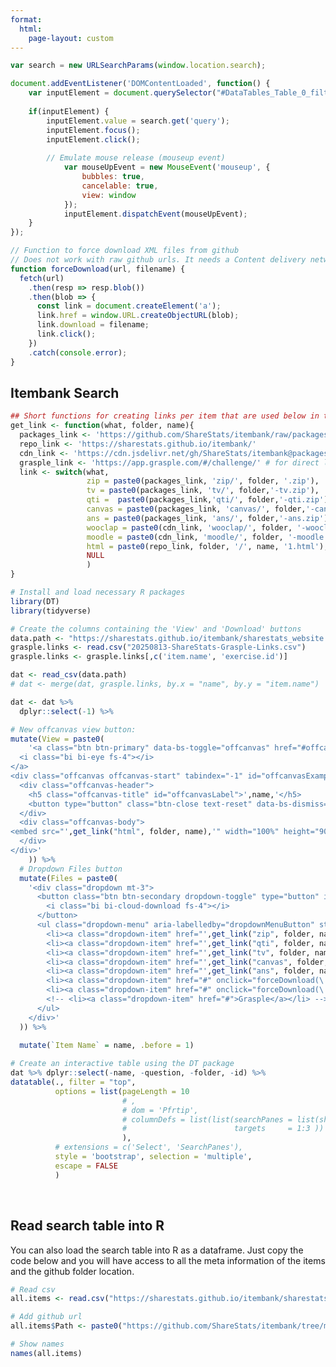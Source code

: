 ```yaml
---
format: 
  html:
    page-layout: custom
---
```


```js
var search = new URLSearchParams(window.location.search);

document.addEventListener('DOMContentLoaded', function() {
    var inputElement = document.querySelector("#DataTables_Table_0_filter input[type='search']");
    
    if(inputElement) {
        inputElement.value = search.get('query');
        inputElement.focus();
        inputElement.click();
        
        // Emulate mouse release (mouseup event)
            var mouseUpEvent = new MouseEvent('mouseup', {
                bubbles: true,
                cancelable: true,
                view: window
            });
            inputElement.dispatchEvent(mouseUpEvent);
    }
});

// Function to force download XML files from github
// Does not work with raw github urls. It needs a Content delivery network (CDN)
function forceDownload(url, filename) {
  fetch(url)
    .then(resp => resp.blob())
    .then(blob => {
      const link = document.createElement('a');
      link.href = window.URL.createObjectURL(blob);
      link.download = filename;
      link.click();
    })
    .catch(console.error);
}
```

::: itembank
# Itembank Search

```r
## Short functions for creating links per item that are used below in the table.
get_link <- function(what, folder, name){
  packages_link <- 'https://github.com/ShareStats/itembank/raw/packages/packages/'
  repo_link <- 'https://sharestats.github.io/itembank/'
  cdn_link <- 'https://cdn.jsdelivr.net/gh/ShareStats/itembank@packages/packages/' # for XML
  grasple_link <- 'https://app.grasple.com/#/challenge/' # for direct link to grasple
  link <- switch(what,
                 zip = paste0(packages_link, 'zip/', folder, '.zip'),
                 tv = paste0(packages_link, 'tv/', folder,'-tv.zip'),
                 qti =  paste0(packages_link,'qti/', folder,'-qti.zip'),
                 canvas = paste0(packages_link, 'canvas/', folder,'-canvas.zip'),
                 ans = paste0(packages_link, 'ans/', folder,'-ans.zip'),
                 wooclap = paste0(cdn_link, 'wooclap/', folder, '-wooclap.xml'),
                 moodle = paste0(cdn_link, 'moodle/', folder, '-moodle.xml'),
                 html = paste0(repo_link, folder, '/', name, '1.html'), 
                 NULL
                 )
}
```

```r
# Install and load necessary R packages
library(DT)
library(tidyverse)
```

```r
# Create the columns containing the 'View' and 'Download' buttons
data.path <- "https://sharestats.github.io/itembank/sharestats_website.csv"
grasple.links <- read.csv("20250813-ShareStats-Grasple-Links.csv")
grasple.links <- grasple.links[,c('item.name', 'exercise.id')]

dat <- read_csv(data.path)
# dat <- merge(dat, grasple.links, by.x = "name", by.y = "item.name")
```

```r
dat <- dat %>% 
  dplyr::select(-1) %>% 

# New offcanvas view button:
mutate(View = paste0(
    '<a class="btn btn-primary" data-bs-toggle="offcanvas" href="#offcanvasExample',id+1,'" role="button" aria-controls="offcanvasExample',id+1,'">
  <i class="bi bi-eye fs-4"></i>
</a>
<div class="offcanvas offcanvas-start" tabindex="-1" id="offcanvasExample',id+1,'" aria-labelledby="offcanvasLabel">
  <div class="offcanvas-header">
    <h5 class="offcanvas-title" id="offcanvasLabel">',name,'</h5>
    <button type="button" class="btn-close text-reset" data-bs-dismiss="offcanvas" aria-label="Close"></button>
  </div>
  <div class="offcanvas-body">
<embed src="',get_link("html", folder, name),'" width="100%" height="90%">
  </div>
</div>'
    )) %>% 
  # Dropdown Files button
  mutate(Files = paste0(
    '<div class="dropdown mt-3">
      <button class="btn btn-secondary dropdown-toggle" type="button" id="dropdownMenuButton" data-bs-toggle="dropdown" aria-expanded="false">
        <i class="bi bi-cloud-download fs-4"></i>
      </button>
      <ul class="dropdown-menu" aria-labelledby="dropdownMenuButton" style="">
        <li><a class="dropdown-item" href="',get_link("zip", folder, name),'">ZIP Folder</a></li>
        <li><a class="dropdown-item" href="',get_link("qti", folder, name),'">QTI 2.1</a></li>
        <li><a class="dropdown-item" href="',get_link("tv", folder, name),'">TestVision</a></li>
        <li><a class="dropdown-item" href="',get_link("canvas", folder, name),'">Canvas QTI</a></li>
        <li><a class="dropdown-item" href="',get_link("ans", folder, name),'">Ans QTI</a></li>
        <li><a class="dropdown-item" href="#" onclick="forceDownload(\'', get_link("wooclap", folder, name), '\', \'', name, '-wooclap.xml\'); return false;">Wooclap XML</a></li>
        <li><a class="dropdown-item" href="#" onclick="forceDownload(\'', get_link("moodle", folder, name), '\', \'', name, '-moodle.xml\'); return false;">Moodle XML</a></li>
        <!-- <li><a class="dropdown-item" href="#">Grasple</a></li> -->
      </ul>
    </div>'
  )) %>% 
  
  mutate(`Item Name` = name, .before = 1)

```

```r

# Create an interactive table using the DT package
dat %>% dplyr::select(-name, -question, -folder, -id) %>% 
datatable(., filter = "top", 
          options = list(pageLength = 10
                         # ,
                         # dom = 'Pfrtip', 
                         # columnDefs = list(list(searchPanes = list(show = FALSE), 
                         #                        targets     = 1:3 ))
                         ),
          # extensions = c('Select', 'SearchPanes'),
          style = 'bootstrap', selection = 'multiple', 
          escape = FALSE
          )
```

<br>

## Read search table into R {#RreadCSV}

You can also load the search table into R as a dataframe. Just copy the code below and you will have access to all the meta information of the items and the github folder location.

```r
# Read csv
all.items <- read.csv("https://sharestats.github.io/itembank/sharestats_website.csv")

# Add github url
all.items$Path <- paste0("https://github.com/ShareStats/itembank/tree/main/", all.items$folder)

# Show names
names(all.items)
```

:::

